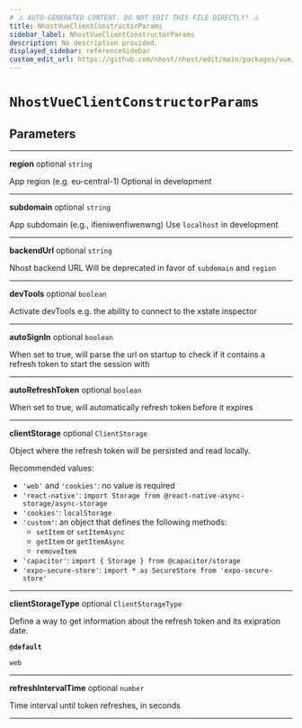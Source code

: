 ```yaml
---
# ⚠️ AUTO-GENERATED CONTENT. DO NOT EDIT THIS FILE DIRECTLY! ⚠️
title: NhostVueClientConstructorParams
sidebar_label: NhostVueClientConstructorParams
description: No description provided.
displayed_sidebar: referenceSidebar
custom_edit_url: https://github.com/nhost/nhost/edit/main/packages/vue/src/client.ts#L7
---
```


# `NhostVueClientConstructorParams`

## Parameters

---

**<span className="parameter-name">region</span>** <span className="optional-status">optional</span> `string`

App region (e.g. eu-central-1)
Optional in development

---

**<span className="parameter-name">subdomain</span>** <span className="optional-status">optional</span> `string`

App subdomain (e.g., ifieniwenfiwenwng)
Use `localhost` in development

---

**<span className="parameter-name">backendUrl</span>** <span className="optional-status">optional</span> `string`

Nhost backend URL
Will be deprecated in favor of `subdomain` and `region`

---

**<span className="parameter-name">devTools</span>** <span className="optional-status">optional</span> `boolean`

Activate devTools e.g. the ability to connect to the xstate inspector

---

**<span className="parameter-name">autoSignIn</span>** <span className="optional-status">optional</span> `boolean`

When set to true, will parse the url on startup to check if it contains a refresh token to start the session with

---

**<span className="parameter-name">autoRefreshToken</span>** <span className="optional-status">optional</span> `boolean`

When set to true, will automatically refresh token before it expires

---

**<span className="parameter-name">clientStorage</span>** <span className="optional-status">optional</span> `ClientStorage`

Object where the refresh token will be persisted and read locally.

Recommended values:

- `'web'` and `'cookies'`: no value is required
- `'react-native'`: `import Storage from @react-native-async-storage/async-storage`
- `'cookies'`: `localStorage`
- `'custom'`: an object that defines the following methods:
  - `setItem` or `setItemAsync`
  - `getItem` or `getItemAsync`
  - `removeItem`
- `'capacitor'`: `import { Storage } from @capacitor/storage`
- `'expo-secure-store'`: `import * as SecureStore from 'expo-secure-store'`

---

**<span className="parameter-name">clientStorageType</span>** <span className="optional-status">optional</span> `ClientStorageType`

Define a way to get information about the refresh token and its exipration date.

**`@default`**

`web`

---

**<span className="parameter-name">refreshIntervalTime</span>** <span className="optional-status">optional</span> `number`

Time interval until token refreshes, in seconds

---
